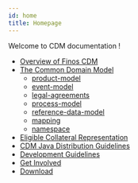 ```yaml
---
id: home
title: Homepage
---
```


Welcome to CDM documentation !

* [Overview of Finos CDM](/docs/cdm-overview)
* [The Common Domain Model](/docs/common-domain-model)
    - [product-model](/docs/product-model)
    - [event-model](/docs/event-model)
    - [legal-agreements](/docs/legal-agreements)
    - [process-model](/docs/process-model)
    - [reference-data-model](/docs/reference-data-model)
    - [mapping](/docs/mapping)
    - [namespace](/docs/namespace)
* [Eligible Collateral Representation](/docs/eligible-collateral-representation)
* [CDM Java Distribution Guidelines](/docs/cdm-java-distribution)
* [Development Guidelines](/docs/contribution)
* [Get Involved](/docs/get-involved)
* [Download](/docs/download)

